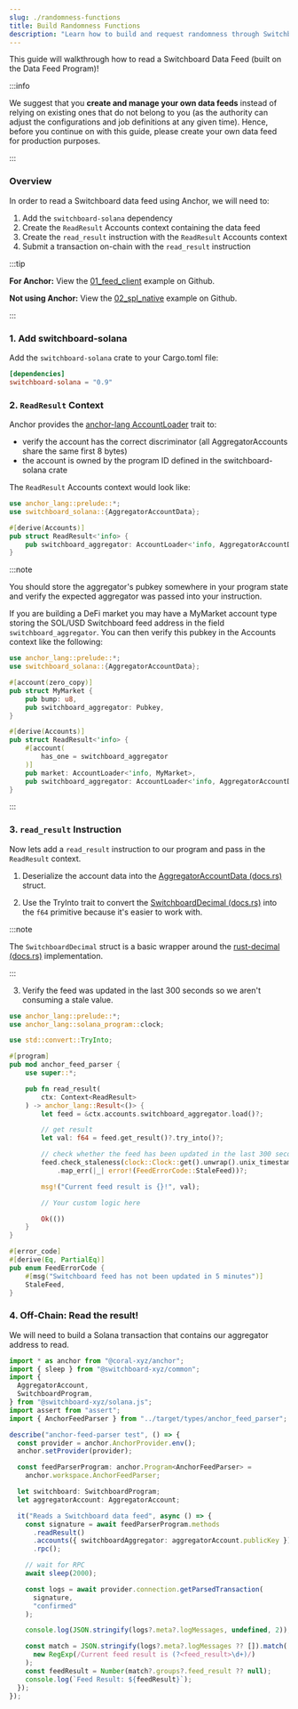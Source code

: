 ```yaml
---
slug: ./randomness-functions
title: Build Randomness Functions
description: "Learn how to build and request randomness through Switchboard Functions."
---
```




This guide will walkthrough how to read a Switchboard Data Feed (built on 
the Data Feed Program)!

:::info

We suggest that you **create and manage your own data feeds** instead of relying 
on existing ones that do not belong to you (as the authority can adjust the 
configurations and job definitions at any given time). Hence, before you 
continue on with this guide, please create your own data feed for production 
purposes.

:::

### Overview

In order to read a Switchboard data feed using Anchor, we will need to:

1. Add the `switchboard-solana` dependency
2. Create the `ReadResult` Accounts context containing the data feed
3. Create the `read_result` instruction with the `ReadResult` Accounts context
4. Submit a transaction on-chain with the `read_result` instruction

:::tip

**For Anchor:** View the
[01_feed_client](https://github.com/switchboard-xyz/solana-sdk/tree/main/examples/feeds/01_feed_client)
example on Github.

**Not using Anchor:** View the
[02_spl_native](https://github.com/switchboard-xyz/solana-sdk/tree/main/examples/feeds/02_spl_native)
example on Github.

:::

### 1. Add switchboard-solana

Add the `switchboard-solana` crate to your Cargo.toml file:

```toml
[dependencies]
switchboard-solana = "0.9"
```

### 2. `ReadResult` Context

Anchor provides the
[anchor-lang AccountLoader](https://docs.rs/anchor-lang/latest/anchor_lang/accounts/account_loader/struct.AccountLoader.html)
trait to:

- verify the account has the correct discriminator (all AggregatorAccounts share
  the same first 8 bytes)
- the account is owned by the program ID defined in the switchboard-solana crate

The `ReadResult` Accounts context would look like:

```rust
use anchor_lang::prelude::*;
use switchboard_solana::{AggregatorAccountData};

#[derive(Accounts)]
pub struct ReadResult<'info> {
    pub switchboard_aggregator: AccountLoader<'info, AggregatorAccountData>,
}
```

:::note

You should store the aggregator's pubkey somewhere in your program state and
verify the expected aggregator was passed into your instruction.

If you are building a DeFi market you may have a MyMarket account type storing
the SOL/USD Switchboard feed address in the field `switchboard_aggregator`. You
can then verify this pubkey in the Accounts context like the following:

```rust
use anchor_lang::prelude::*;
use switchboard_solana::{AggregatorAccountData};

#[account(zero_copy)]
pub struct MyMarket {
    pub bump: u8,
    pub switchboard_aggregator: Pubkey,
}

#[derive(Accounts)]
pub struct ReadResult<'info> {
    #[account(
        has_one = switchboard_aggregator
    )]
    pub market: AccountLoader<'info, MyMarket>,
    pub switchboard_aggregator: AccountLoader<'info, AggregatorAccountData>,
}
```

:::

### 3. `read_result` Instruction

Now lets add a `read_result` instruction to our program and pass in the
`ReadResult` context.

1. Deserialize the account data into the
[AggregatorAccountData (docs.rs)](https://docs.rs/switchboard-solana/latest/switchboard_solana/oracle_program/accounts/aggregator/struct.AggregatorAccountData.html)
struct.

2. Use the TryInto trait to convert the
[SwitchboardDecimal (docs.rs)](https://docs.rs/switchboard-solana/latest/switchboard_solana/decimal/struct.SwitchboardDecimal.html)
into the `f64` primitive because it's easier to work with.

:::note

The `SwitchboardDecimal` struct is a basic wrapper around the
[rust-decimal (docs.rs)](https://docs.rs/rust_decimal/1.29.1/rust_decimal/)
implementation.

:::

3. Verify the feed was updated in the last 300 seconds so we aren't consuming a stale value.

```rust
use anchor_lang::prelude::*;
use anchor_lang::solana_program::clock;

use std::convert::TryInto;

#[program]
pub mod anchor_feed_parser {
    use super::*;

    pub fn read_result(
        ctx: Context<ReadResult>
    ) -> anchor_lang::Result<()> {
        let feed = &ctx.accounts.switchboard_aggregator.load()?;

        // get result
        let val: f64 = feed.get_result()?.try_into()?;

        // check whether the feed has been updated in the last 300 seconds
        feed.check_staleness(clock::Clock::get().unwrap().unix_timestamp, 300)
            .map_err(|_| error!(FeedErrorCode::StaleFeed))?;

        msg!("Current feed result is {}!", val);

        // Your custom logic here

        Ok(())
    }
}

#[error_code]
#[derive(Eq, PartialEq)]
pub enum FeedErrorCode {
    #[msg("Switchboard feed has not been updated in 5 minutes")]
    StaleFeed,
}
```

### 4. Off-Chain: Read the result!

We will need to build a Solana transaction that contains our aggregator address
to read.

```ts
import * as anchor from "@coral-xyz/anchor";
import { sleep } from "@switchboard-xyz/common";
import {
  AggregatorAccount,
  SwitchboardProgram,
} from "@switchboard-xyz/solana.js";
import assert from "assert";
import { AnchorFeedParser } from "../target/types/anchor_feed_parser";

describe("anchor-feed-parser test", () => {
  const provider = anchor.AnchorProvider.env();
  anchor.setProvider(provider);

  const feedParserProgram: anchor.Program<AnchorFeedParser> =
    anchor.workspace.AnchorFeedParser;

  let switchboard: SwitchboardProgram;
  let aggregatorAccount: AggregatorAccount;

  it("Reads a Switchboard data feed", async () => {
    const signature = await feedParserProgram.methods
      .readResult()
      .accounts({ switchboardAggregator: aggregatorAccount.publicKey })
      .rpc();

    // wait for RPC
    await sleep(2000);

    const logs = await provider.connection.getParsedTransaction(
      signature,
      "confirmed"
    );

    console.log(JSON.stringify(logs?.meta?.logMessages, undefined, 2));

    const match = JSON.stringify(logs?.meta?.logMessages ?? []).match(
      new RegExp(/Current feed result is (?<feed_result>\d+)/)
    );
    const feedResult = Number(match?.groups?.feed_result ?? null);
    console.log(`Feed Result: ${feedResult}`);
  });
});
```
